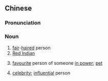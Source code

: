 {{also|红人}}
==Chinese==
{{zh-forms|s=红人|lit=red person}}

===Pronunciation===
{{zh-pron
|m=hóngrén
|c=hung4 jan4
|mn=âng-lâng
|cat=n
}}

===Noun===
{{zh-noun}}

# [[fair]]-[[haired]] person
# [[Red Indian]]
# {{lb|zh|slang}} [[favourite]] person of someone [[in power]]; [[pet]]
# {{lb|zh|slang}} [[celebrity]]; [[influential]] person
#: {{zh-x|網絡 紅人|Internet '''celebrity'''}}
